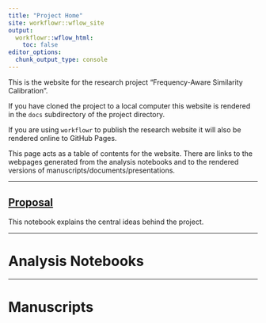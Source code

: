 ```yaml
---
title: "Project Home"
site: workflowr::wflow_site
output:
  workflowr::wflow_html:
    toc: false
editor_options:
  chunk_output_type: console
---
```


This is the website for the research project "Frequency-Aware Similarity Calibration".

If you have cloned the project to a local computer
this website is rendered in the `docs` subdirectory of the project directory.

If you are using `workflowr` to publish the research website
it will also be rendered online to GitHub Pages.

This page acts as a table of contents for the website.
There are links to the webpages generated from the analysis notebooks
and to the rendered versions of manuscripts/documents/presentations.

---

## [Proposal](proposal.html)  
   This notebook explains the central ideas behind the project.

---

# Analysis Notebooks

---

# Manuscripts

